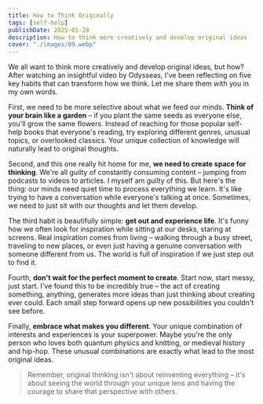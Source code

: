 ```yaml
---
title: How to Think Originally
tags: [self-help]
publishDate: 2025-01-28
description: How to think more creatively and develop original ideas
cover: "./images/09.webp"
---
```


We all want to think more creatively and develop original ideas, but how? After watching an insightful video by Odysseas, I've been reflecting on five key habits that can transform how we think. Let me share them with you in my own words.

First, we need to be more selective about what we feed our minds. __Think of your brain like a garden__ – if you plant the same seeds as everyone else, you'll grow the same flowers. Instead of reaching for those popular self-help books that everyone's reading, try exploring different genres, unusual topics, or overlooked classics. Your unique collection of knowledge will naturally lead to original thoughts.

Second, and this one really hit home for me, __we need to create space for thinking__. We're all guilty of constantly consuming content – jumping from podcasts to videos to articles. I myself am guilty of this. But here's the thing: our minds need quiet time to process everything we learn. It's like trying to have a conversation while everyone's talking at once. Sometimes, we need to just sit with our thoughts and let them develop.

The third habit is beautifully simple: __get out and experience life__. It's funny how we often look for inspiration while sitting at our desks, staring at screens. Real inspiration comes from living – walking through a busy street, traveling to new places, or even just having a genuine conversation with someone different from us. The world is full of inspiration if we just step out to find it.

Fourth, __don't wait for the perfect moment to create__. Start now, start messy, just start. I've found this to be incredibly true – the act of creating something, anything, generates more ideas than just thinking about creating ever could. Each small step forward opens up new possibilities you couldn't see before.

Finally, __embrace what makes you different__. Your unique combination of interests and experiences is your superpower. Maybe you're the only person who loves both quantum physics and knitting, or medieval history and hip-hop. These unusual combinations are exactly what lead to the most original ideas.

> Remember, original thinking isn't about reinventing everything – it's about seeing the world through your unique lens and having the courage to share that perspective with others.
